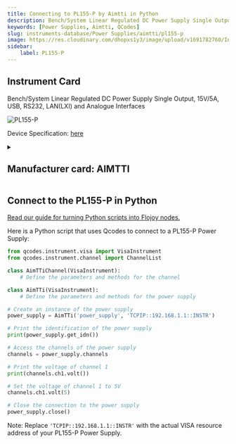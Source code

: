 ```yaml
---
title: Connecting to PL155-P by Aimtti in Python
description: Bench/System Linear Regulated DC Power Supply Single Output, 15V/5A, USB, RS232, LAN(LXI) and Analogue Interfaces
keywords: [Power Supplies, Aimtti, QCodes] 
slug: instruments-database/Power Supplies/aimtti/pl155-p 
image: https://res.cloudinary.com/dhopxs1y3/image/upload/v1691782760/Instruments/Power%20Supplies/PL155-P/PL155-P.jpg
sidebar:
    label: PL155-P 
---
```



## Instrument Card

Bench/System Linear Regulated DC Power Supply Single Output, 15V/5A, USB, RS232, LAN(LXI) and Analogue Interfaces


![PL155-P](https://res.cloudinary.com/dhopxs1y3/image/upload/v1691782760/Instruments/Power%20Supplies/PL155-P/PL155-P.jpg)

Device Specification: [here](https://resources.aimtti.com/datasheets/AIM-PL+PL-P_series_DC_power_supplies_data_sheet-Iss5.pdf)

<details style={{ marginTop: "15px"}}>
<summary><h2 style={{display:'inline'}}>Manufacturer card: AIMTTI</h2></summary>

![AIMTTI](https://res.cloudinary.com/dhopxs1y3/image/upload/v1692125963/Instruments/Vendor%20Logos/Aimtti.png)

TTi (Thurlby Thandar Instruments) is a leading manufacturer of electronic test and measurement instruments. These products are sold throughout the world via carefully selected distributors and agents in each country. We are located in Huntingdon near to the famous university city of Cambridge, within one of the high technology areas of the United Kingdom.

- Headquarters: UK
- Yearly Revenue (millions, USD): 9000
- Vendor Website: [here](https://www.aimtti.com/)

</details>


<FeaturedInstrumentVideo category="POWER_SUPPLIES" />

## Connect to the PL155-P in Python

[Read our guide for turning Python scripts into Flojoy nodes.](https://docs.flojoy.ai/contribution/blocks/custom-flojoy-block/)



<Tabs>
<TabItem value="Flojoy" label="Flojoy" className="flojoy-instrument-tabs">

<SectionsCard category="POWER_SUPPLIES" manufacturer="Aimtti"></SectionsCard>

</TabItem>
<TabItem value="QCodes" label="QCodes">

Here is a Python script that uses Qcodes to connect to a PL155-P Power Supply:

```python
from qcodes.instrument.visa import VisaInstrument
from qcodes.instrument.channel import ChannelList

class AimTTiChannel(VisaInstrument):
    # Define the parameters and methods for the channel

class AimTTi(VisaInstrument):
    # Define the parameters and methods for the power supply

# Create an instance of the power supply
power_supply = AimTTi('power_supply', 'TCPIP::192.168.1.1::INSTR')

# Print the identification of the power supply
print(power_supply.get_idn())

# Access the channels of the power supply
channels = power_supply.channels

# Print the voltage of channel 1
print(channels.ch1.volt())

# Set the voltage of channel 1 to 5V
channels.ch1.volt(5)

# Close the connection to the power supply
power_supply.close()
```

Note: Replace `'TCPIP::192.168.1.1::INSTR'` with the actual VISA resource address of your PL155-P Power Supply.

</TabItem>
</Tabs>